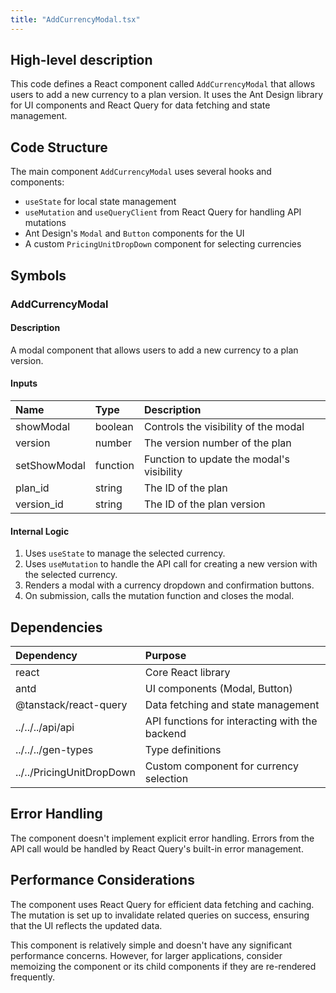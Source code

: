 ```yaml
---
title: "AddCurrencyModal.tsx"
---
```


## High-level description
This code defines a React component called `AddCurrencyModal` that allows users to add a new currency to a plan version. It uses the Ant Design library for UI components and React Query for data fetching and state management.

## Code Structure
The main component `AddCurrencyModal` uses several hooks and components:
- `useState` for local state management
- `useMutation` and `useQueryClient` from React Query for handling API mutations
- Ant Design's `Modal` and `Button` components for the UI
- A custom `PricingUnitDropDown` component for selecting currencies

## Symbols

### AddCurrencyModal
#### Description
A modal component that allows users to add a new currency to a plan version.

#### Inputs
| Name | Type | Description |
|:-----|:-----|:------------|
| showModal | boolean | Controls the visibility of the modal |
| version | number | The version number of the plan |
| setShowModal | function | Function to update the modal's visibility |
| plan_id | string | The ID of the plan |
| version_id | string | The ID of the plan version |

#### Internal Logic
1. Uses `useState` to manage the selected currency.
2. Uses `useMutation` to handle the API call for creating a new version with the selected currency.
3. Renders a modal with a currency dropdown and confirmation buttons.
4. On submission, calls the mutation function and closes the modal.

## Dependencies
| Dependency | Purpose |
|:-----------|:--------|
| react | Core React library |
| antd | UI components (Modal, Button) |
| @tanstack/react-query | Data fetching and state management |
| ../../../api/api | API functions for interacting with the backend |
| ../../../gen-types | Type definitions |
| ../../PricingUnitDropDown | Custom component for currency selection |

## Error Handling
The component doesn't implement explicit error handling. Errors from the API call would be handled by React Query's built-in error management.

## Performance Considerations
The component uses React Query for efficient data fetching and caching. The mutation is set up to invalidate related queries on success, ensuring that the UI reflects the updated data.

This component is relatively simple and doesn't have any significant performance concerns. However, for larger applications, consider memoizing the component or its child components if they are re-rendered frequently.